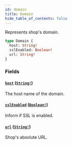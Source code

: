 ```yaml
---
id: domain
title: Domain
hide_table_of_contents: false
---
```


Represents shop's domain.

```graphql
type Domain {
  host: String!
  sslEnabled: Boolean!
  url: String!
}
```

### Fields

#### [`host`](#) ([`String!`](../../../developer/api-reference/scalars/string))

The host name of the domain.

#### [`sslEnabled`](#) ([`Boolean!`](../../../developer/api-reference/scalars/boolean))

Inform if SSL is enabled.

#### [`url`](#) ([`String!`](../../../developer/api-reference/scalars/string))

Shop's absolute URL.

